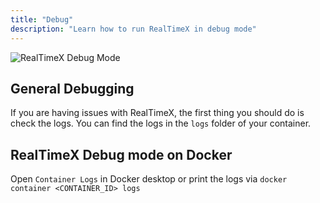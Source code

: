 ```yaml
---
title: "Debug"
description: "Learn how to run RealTimeX in debug mode"
---
```



<Image
  src="/images/guides/debug.png"
  height={1080}
  width={1920}
  quality={100}
  alt="RealTimeX Debug Mode"
/>

## General Debugging

If you are having issues with RealTimeX, the first thing you should do is check the logs. You can find the logs in the `logs` folder of your container.

## RealTimeX Debug mode on Docker

Open `Container Logs` in Docker desktop or print the logs via `docker container <CONTAINER_ID> logs`

